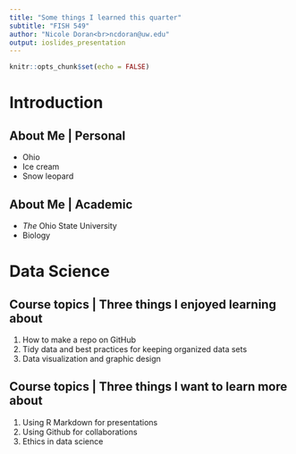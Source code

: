 ```yaml
---
title: "Some things I learned this quarter"
subtitle: "FISH 549"
author: "Nicole Doran<br>ncdoran@uw.edu"
output: ioslides_presentation
---
```


```r
knitr::opts_chunk$set(echo = FALSE)
```

# Introduction

## About Me | Personal

- Ohio
- Ice cream
- Snow leopard


## About Me | Academic

- *The* Ohio State University
- Biology

# Data Science

## Course topics | Three things I enjoyed learning about

1. How to make a repo on GitHub
2. Tidy data and best practices for keeping organized data sets
3. Data visualization and graphic design

## Course topics | Three things I want to learn more about

1. Using R Markdown for presentations
2. Using Github for collaborations
3. Ethics in data science

## {data-background=coral.jpeg data-background-size=cover}



